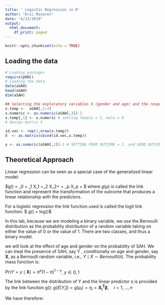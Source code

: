 ```yaml
---
title: ' Logistic Regression in R'
author: "Eric Roseren"
date: "4/23/2019"
output:
  html_document:
    df_print: paged
---
```


```r
knitr::opts_chunk$set(echo = TRUE)
```

## Loading the data

```r
# Loading packages 
require(pROC)
# Loading the data 
data(aSAH)
head(aSAH)
dim(aSAH)
```

```r
## Selecting the exploratory variables X (gender and age) and the response variable  y (outcome)
x.temp <-  aSAH[,3:4]
x.numeric <- as.numeric(aSAH[,3])-1
x.temp[,1] <- x.numeric # setting female = 1, male = 0
# design matrix X

id.vec <- rep(1,nrow(x.temp))
X  <- as.matrix(cbind(id.vec,x.temp))

y <- as.numeric(aSAH[,2])-1 # SETTING POOR OUTCOME = 1  and GOOD OUTCOME = 0
```

## Theoretical Approach 

Linear regression can be seen as a special case of the generalized linear model:
 
$g(\mu) = \beta_0 + \beta_1 X_1 +\beta_2 X_2+ \dots + \beta_p X_p + \epsilon $
where $g(\mu)$ is called the link function and represent the transformation of the outcome that produces a linear relationship with the predictors. 

For a logistic regression the link function used is called the logit link function:
$ g(\mu) = log(\frac{\mu}{1-\mu})$

In this lab, because we are modeling a binary variable, we use the Bernoulli distribution as the probability distribution of a random variable taking on either the value of 0 or the value of 1. There are two classes, and thus a binary model. 

we will look at the effect of age and gender on the probability of SAH. We can treat the
presence of SAH, say Y , conditionally on age and gender, say $\mathbf{X}$, as a Bernoulli random variable,
i.e., $Y\mid X \sim Bernoulli(\pi)$. The probability mass function is:

$Pr( Y=y\mid \mathbf{X})= \pi^y (1-\pi)^{1-y}$, $y \in {0,1}$

The link between the distribution of Y and the linear predictor $\eta$ is provided by the link
function g():
$g(E[Y_i])=g(\mu_i)=\eta_i=\mathbf{X_i^T \beta} , \quad    i=1,\dots,n$

We have therefore:
\begin{align}
log(\frac{\mu_i}{1-\mu_i}) &=\mathbf{X_i^T \beta} = \beta_0 +\beta_1 X_{i1} + \beta_2 X_{i2} , \quad i=1,\dots,n \\
\mu_i &= \frac{e^{\mathbf{X_i^T \beta}}}{1+e^{\mathbf{X_i^T \beta}}} = \mathbb{E}[Y\mid X]
\end{align}

